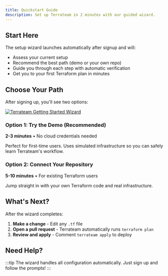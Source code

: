 ```yaml
---
title: Quickstart Guide
description: Set up Terrateam in 2 minutes with our guided wizard.
---
```


## Start Here

<LinkCard
  title="Sign up for Terrateam"
  description="Launch the setup wizard and get running in 2 minutes"
  href="https://terrateam.io/signup"
  target="_blank"
/>

The setup wizard launches automatically after signup and will:
- Assess your current setup
- Recommend the best path (demo or your own repo)
- Guide you through each step with automatic verification
- Get you to your first Terraform plan in minutes

## Choose Your Path

After signing up, you'll see two options:

[![Terrateam Getting Started Wizard](../../../assets/getting-started-wizard.png)](https://terrateam.io/signup)

### Option 1: Try the Demo (Recommended)
**2-3 minutes** • No cloud credentials needed

Perfect for first-time users. Uses simulated infrastructure so you can safely learn Terrateam's workflow.

### Option 2: Connect Your Repository
**5-10 minutes** • For existing Terraform users

Jump straight in with your own Terraform code and real infrastructure.

## What's Next?

After the wizard completes:

1. **Make a change** - Edit any `.tf` file
2. **Open a pull request** - Terrateam automatically runs `terraform plan`
3. **Review and apply** - Comment `terrateam apply` to deploy

## Need Help?

<CardGrid>
  <LinkCard 
    title="Concepts"
    description="Learn how Terrateam works"
    href="/getting-started/concepts"
  />
  <LinkCard 
    title="Commands"
    description="See all available commands"
    href="/command-reference"
  />
</CardGrid>

:::tip
The wizard handles all configuration automatically. Just sign up and follow the prompts!
:::